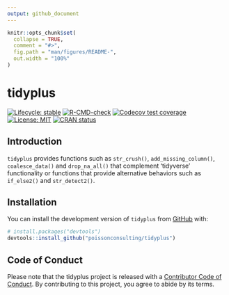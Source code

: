 ```yaml
---
output: github_document
---
```


<!-- README.md is generated from README.Rmd. Please edit that file -->

```r
knitr::opts_chunk$set(
  collapse = TRUE,
  comment = "#>",
  fig.path = "man/figures/README-",
  out.width = "100%"
)
```

# tidyplus

<!-- badges: start -->
[![Lifecycle: stable](https://img.shields.io/badge/lifecycle-stable-brightgreen.svg)](https://lifecycle.r-lib.org/articles/stages.html#stable)
[![R-CMD-check](https://github.com/poissonconsulting/tidyplus/actions/workflows/R-CMD-check.yaml/badge.svg)](https://github.com/poissonconsulting/tidyplus/actions/workflows/R-CMD-check.yaml)
[![Codecov test coverage](https://codecov.io/gh/poissonconsulting/tidyplus/graph/badge.svg)](https://app.codecov.io/gh/poissonconsulting/tidyplus)
[![License: MIT](https://img.shields.io/badge/License-MIT-green.svg)](https://opensource.org/license/mit/)
[![CRAN status](https://www.r-pkg.org/badges/version/tidyplus)](https://cran.r-project.org/package=tidyplus)
<!-- badges: end -->

## Introduction

`tidyplus` provides functions such as `str_crush()`, `add_missing_column()`, 
`coalesce_data()` and `drop_na_all()` that complement 'tidyverse' functionality
or functions that provide alternative behaviors such as `if_else2()`
and `str_detect2()`.


## Installation

You can install the development version of `tidyplus` from [GitHub](https://github.com/poissonconsulting/tidyplus) with:

``` r
# install.packages("devtools")
devtools::install_github("poissonconsulting/tidyplus")
```

## Code of Conduct

Please note that the tidyplus project is released with a [Contributor Code of Conduct](https://contributor-covenant.org/version/2/0/CODE_OF_CONDUCT.html). By contributing to this project, you agree to abide by its terms.
